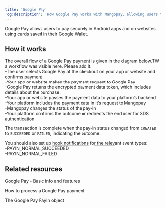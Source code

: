 ```yaml
---
title: 'Google Pay'  
'og:description': 'How Google Pay works with Mangopay, allowing users to pay securely on Android apps and websites, including a flow diagram overview.'  
---
```

  
  

Google Pay allows users to pay securely in Android apps and on websites using cards saved in their Google Wallet.  

## How it works  

The overall flow of a Google Pay payment is given in the diagram below.TW a workflow was visible here. Please add it.  
-The user selects Google Pay at the checkout on your app or website and confirms payment  
-Your app or website makes the payment request to Google Pay  
-Google Pay returns the encrypted payment data token, which includes details about the purchase.  
-Your app or website passes the payment data to your platform’s backend  
-Your platform includes the payment data in it’s request to Mangopay  
-Mangopay changes the status of the pay-in  
-Your platform confirms the outcome or redirects the end user for 3DS authentication  

The transaction is complete when the pay-in status changed from `CREATED` to `SUCCEEDED` or `FAILED`, indicating the outcome.  

You should also set up <a href="">hook notifications</a> fo<a href="">r the relev</a>ant event types:  
-PAYIN_NORMAL_SUCCEEDED  
-PAYIN_NORMAL_FAILED  

## Related resources  

<Card title="Payment method">Google Pay - Basic info and features</Card>  

<Card title="Tutorial">How to process a Google Pay payment</Card>  

<Card title="Endpoints">The Google Pay PayIn object</Card>